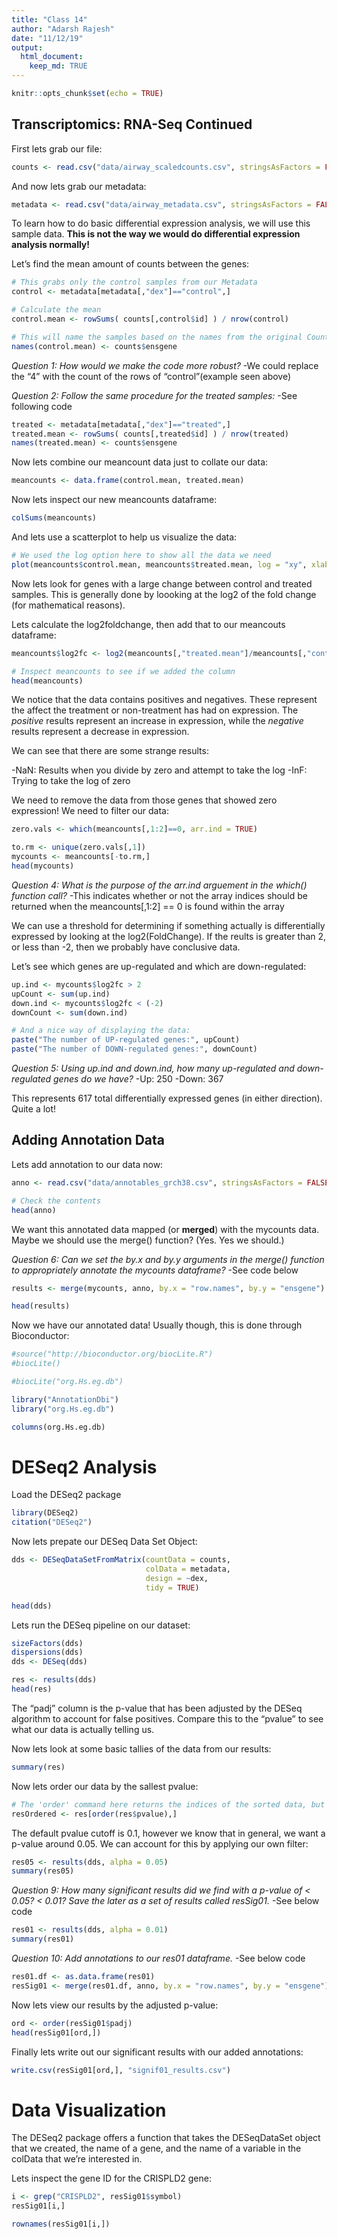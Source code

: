 ```yaml
---
title: "Class 14"
author: "Adarsh Rajesh"
date: "11/12/19"
output: 
  html_document:
    keep_md: TRUE
---
```


```r
knitr::opts_chunk$set(echo = TRUE)
```

## Transcriptomics: RNA-Seq Continued

First lets grab our file:

```r
counts <- read.csv("data/airway_scaledcounts.csv", stringsAsFactors = FALSE)
```

And now lets grab our metadata:

```r
metadata <- read.csv("data/airway_metadata.csv", stringsAsFactors = FALSE)
```

To learn how to do basic differential expression analysis, we will use this sample data. **This is not the way we would do differential expression analysis normally!**

Let's find the mean amount of counts between the genes:

```r
# This grabs only the control samples from our Metadata
control <- metadata[metadata[,"dex"]=="control",]

# Calculate the mean
control.mean <- rowSums( counts[,control$id] ) / nrow(control)

# This will name the samples based on the names from the original Counts data
names(control.mean) <- counts$ensgene
```

*Question 1: How would we make the code more robust?*
  -We could replace the "4" with the count of the rows of "control"(example seen above)
  
*Question 2: Follow the same procedure for the treated samples:*
  -See following code
  
```r
treated <- metadata[metadata[,"dex"]=="treated",]
treated.mean <- rowSums( counts[,treated$id] ) / nrow(treated)
names(treated.mean) <- counts$ensgene
```

Now lets combine our meancount data just to collate our data:

```r
meancounts <- data.frame(control.mean, treated.mean)
```

Now lets inspect our new meancounts dataframe:

```r
colSums(meancounts)
```

And lets use a scatterplot to help us visualize the data:

```r
# We used the log option here to show all the data we need
plot(meancounts$control.mean, meancounts$treated.mean, log = "xy", xlab = "Control", ylab = "Treated")
```

Now lets look for genes with a large change between control and treated samples. This is generally done by loooking at the log2 of the fold change (for mathematical reasons).

Lets calculate the log2foldchange, then add that to our meancouts dataframe:

```r
meancounts$log2fc <- log2(meancounts[,"treated.mean"]/meancounts[,"control.mean"])

# Inspect meancounts to see if we added the column
head(meancounts)
```

We notice that the data contains positives and negatives. These represent the affect the treatment or non-treatment has had on expression. The *positive* results represent an increase in expression, while the *negative* results represent a decrease in expression.

We can see that there are some strange results:

  -NaN: Results when you divide by zero and attempt to take the log
  -InF: Trying to take the log of zero
  
We need to remove the data from those genes that showed zero expression! We need to filter our data:

```r
zero.vals <- which(meancounts[,1:2]==0, arr.ind = TRUE)

to.rm <- unique(zero.vals[,1])
mycounts <- meancounts[-to.rm,]
head(mycounts)
```

*Question 4: What is the purpose of the arr.ind arguement in the which() function call?*
  -This indicates whether or not the array indices should be returned when the           meancounts[,1:2] == 0 is found within the array
  
We can use a threshold for determining if something actually is differentially expressed by looking at the log2(FoldChange). If the reults is greater than 2, or less than -2, then we probably have conclusive data.

Let's see which genes are up-regulated and which are down-regulated:

```r
up.ind <- mycounts$log2fc > 2
upCount <- sum(up.ind)
down.ind <- mycounts$log2fc < (-2)
downCount <- sum(down.ind)

# And a nice way of displaying the data:
paste("The number of UP-regulated genes:", upCount)
paste("The number of DOWN-regulated genes:", downCount)
```

*Question 5: Using up.ind and down.ind, how many up-regulated and down-regulated genes do we have?*
  -Up: 250
  -Down: 367
  
This represents 617 total differentially expressed genes (in either direction). Quite a lot!

## Adding Annotation Data

Lets add annotation to our data now:

```r
anno <- read.csv("data/annotables_grch38.csv", stringsAsFactors = FALSE)

# Check the contents
head(anno)
```

We want this annotated data mapped (or **merged**) with the mycounts data. Maybe we should use the merge() function? (Yes. Yes we should.)

*Question 6: Can we set the by.x and by.y arguments in the merge() function to appropriately annotate the mycounts dataframe?*
  -See code below
  
```r
results <- merge(mycounts, anno, by.x = "row.names", by.y = "ensgene")

head(results)
```

Now we have our annotated data! Usually though, this is done through Bioconductor:

```r
#source("http://bioconductor.org/biocLite.R")
#biocLite()

#biocLite("org.Hs.eg.db")

library("AnnotationDbi")
library("org.Hs.eg.db")
```

```r
columns(org.Hs.eg.db)
```

# DESeq2 Analysis

Load the DESeq2 package

```r
library(DESeq2)
citation("DESeq2")
```

Now lets prepate our DESeq Data Set Object:

```r
dds <- DESeqDataSetFromMatrix(countData = counts,
                              colData = metadata,
                              design = ~dex,
                              tidy = TRUE)

head(dds)
```

Lets run the DESeq pipeline on our dataset:

```r
sizeFactors(dds)
dispersions(dds)
dds <- DESeq(dds)

res <- results(dds)
head(res)
```

The "padj" column is the p-value that has been adjusted by the DESeq algorithm to account for false positives. Compare this to the "pvalue" to see what our data is actually telling us.

Now lets look at some basic tallies of the data from our results:

```r
summary(res)
```

Now lets order our data by the sallest pvalue:

```r
# The 'order' command here returns the indices of the sorted data, but doesn't actually sort them. This is important because it allows us to reorder our entire dataframe and not just one part of our data!
resOrdered <- res[order(res$pvalue),]
```

The default pvalue cutoff is 0.1, however we know that in general, we want a p-value around 0.05. We can account for this by applying our own filter:

```r
res05 <- results(dds, alpha = 0.05)
summary(res05)
```

*Question 9: How many significant results did we find with a p-value of < 0.05? < 0.01? Save the later as a set of results called resSig01.*
  -See below code
  
```r
res01 <- results(dds, alpha = 0.01)
summary(res01)
```

*Question 10: Add annotations to our res01 dataframe.*
  -See below code
  
```r
res01.df <- as.data.frame(res01)
resSig01 <- merge(res01.df, anno, by.x = "row.names", by.y = "ensgene")
```

Now lets view our results by the adjusted p-value:

```r
ord <- order(resSig01$padj)
head(resSig01[ord,])
```

Finally lets write out our significant results with our added annotations:

```r
write.csv(resSig01[ord,], "signif01_results.csv")
```


# Data Visualization

The DESeq2 package offers a function that takes the DESeqDataSet object that we created, the name of a gene, and the name of a variable in the colData that we're interested in.

Lets inspect the gene ID for the CRISPLD2 gene:

```r
i <- grep("CRISPLD2", resSig01$symbol)
resSig01[i,]

rownames(resSig01[i,])
```


